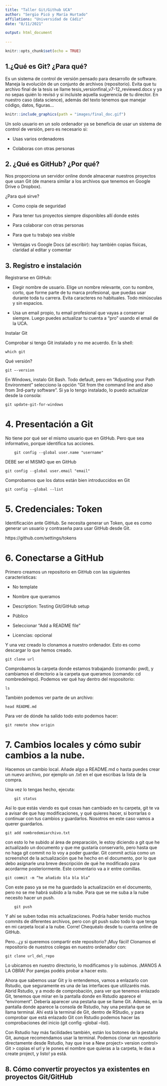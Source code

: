 ```yaml
---
title: "Taller Git/Github UCA"
author: "Sergio Picó y María Hurtado"
affilations: "Universidad de Cádiz"
date: "8/11/2021"

output: html_document
    
---
```


```r
knitr::opts_chunk$set(echo = TRUE)
```

## 1.¿Qué es Git? ¿Para qué?

Es un sistema de control de versión pensado para desarrollo de software. Maneja la evolución de un conjunto de archivos (repositorio). Evita que tu archivo final de la tesis se llame tesis_versionfinal_v7-12_reviewed.docx y ya no sepas quién lo revisó y si incluiste aquella sugerencia de tu director. En nuestro caso (data science), además del texto tenemos que manejar código, datos, figuras…

```r
knitr::include_graphics(path = "images/final_doc.gif")
```

Un solo usuario en un solo ordenador ya se beneficia de usar un sistema de control de versión, pero es necesario si:

- Usas varios ordenadores

- Colaboras con otras personas

## 2. ¿Qué es GitHub? ¿Por qué?

Nos proporciona un servidor online donde almacenar nuestros proyectos que usan Git (de manera similar a los archivos que tenemos en Google Drive o Dropbox).

¿Para qué sirve?

- Como copia de seguridad

- Para tener tus proyectos siempre disponibles allí donde estés

- Para colaborar con otras personas

- Para que tu trabajo sea visible

- Ventajas vs Google Docs (al escribir): hay también copias físicas, claridad al editar y comentar

## 3. Registro e instalación

Registrarse en GitHub:

- Elegir nombre de usuario. Elige un nombre relevante, con tu nombre, corto, que forme parte de tu marca profesional, que puedas usar durante toda tu carrera. Evita caracteres no habituales. Todo minúsculas y sin espacios.

- Usa un email propio, tu email profesional que vayas a conservar siempre. Luego puedes actualizar tu cuenta a “pro” usando el email de la UCA.

Instalar Git

Comprobar si tengo Git instalado y no me acuerdo. En la shell:

```console
which git
```
Qué versión?
    
```console
git –-version
```

En Windows, instalo Git Bash. Todo default, pero en “Adjusting your Path Environment” selecciono la opción “Git from the command line and also from 3rd-party software”.
Si ya lo tengo instalado, lo puedo actualizar desde la consola:
    
```console
git update-git-for-windows
```

# 4. Presentación a Git

No tiene por qué ser el mismo usuario que en GitHub. Pero que sea informativo, porque identifica tus acciones.

```console
    git config --global user.name "username"
```

DEBE ser el MISMO que en GitHub

```console
git config --global user.email "email"
```

Comprobamos que los datos están bien introduccidos en Git

```console    
git config --global --list
```

# 5. Credenciales: Token

Identificación ante GitHub. Se necesita generar un Token, que es como generar un usuario y contraseña para usar GitHub desde Git.

https://github.com/settings/tokens

# 6. Conectarse a GitHub

Primero creamos un repositorio en GitHub con las siguientes caracteristicas: 

- No template

- Nombre que queramos

- Description: Testing Git/GitHub setup

- Público

- Seleccionar “Add a README file”

- Licencias: opcional

Y una vez creado lo clonamos a nuestro ordenador. Esto es como descargar lo que hemos creado.

```console
git clone url
```

Comprobamos la carpeta donde estamos trabajando (comando: pwd), y cambiamos el directorio a la carpeta que queramos (comando: cd nombredelrepo). Podemos ver qué hay dentro del respositorio:

```console
ls
```

También podemos ver parte de un archivo: 

```console
head README.md
```

Para ver de dónde ha salido todo esto podemos hacer: 

```console
git remote show origin
```

# 7. Cambios locales y cómo subir cambios a la nube.

Hacemos un cambio local. Añade algo a README.md o hasta puedes crear un nuevo archivo, por ejemplo un .txt en el que escribas la lista de la compra.

Una vez lo tengas hecho, ejecuta:

```console
	git status
```

Así lo que estás viendo es qué cosas han cambiado en tu carpeta, git te va a avisar de que hay modificaciones, y qué quieres hacer, si borrarlas o continuar con tus cambios y guardarlos. Nosotros en este caso vamos a querer guardarlos.

```console
git add nombredemiarchivo.txt
```

con esto lo he subido al área de preparación, le estoy diciendo a git que he actualizado un documento y que me gustaría conservarlo, pero hasta que no haga git commit no lo voy a poder guardar. Git commit actúa como un screenshot de la actualización que he hecho en el documento, por lo que debo asignarle una breve descripción de qué he modificado para acordarme posteriormente. Este comentario va a ir entre comillas.

```console
git commit -m “he añadido bla bla bla”
```

Con este paso ya se me ha guardado la actualización en el documento, pero no se me habrá subido a la nube. Para que se me suba a la nube necesito hacer un push.

```console
    git push
```

Y ahí se suben todas mis actualizaciones. Podría haber tenido muchos commits de diferentes archivos, pero con git push subo todo lo que tenga en mi carpeta local a la nube. Corre! Chequéalo desde tu cuenta online de GitHub.

Pero…¿y si queremos compartir este repositorio? ¡Muy fácil! Clonamos el repositorio de nuestros colegas en nuestro ordenador con:

```console
git clone url_del_repo
```
Lo ubicamos en nuestro directorio, lo modificamos y lo subimos. ¡MANOS A LA OBRA! Por parejas podéis probar a hacer esto.

Ahora que sabemos usar Git y lo entendemos, vamos a enlazarlo con Rstudio, que seguramente es una de las interfaces que utilizaréis más. Abrid Rstudio, y a modo de comprobación, para ver que tenemos enlazado Git, tenemos que mirar en la pantalla donde en Rstudio aparece el “enviroment”. Debería aparecer una pestaña que se llame Git. Además, en la pantalla donde aparece la consola de Rstudio, hay una pestaña que se llama terminal. Ahí está la terminal de Git, dentro de RStudio, y para comprobar que está enlazado Git con Rstudio podemos hacer las comprobaciones del inicio (git config --global --list). 

Con Rstudio hay más facilidades también, están los botones de la pestaña Git, aunque recomendamos usar la terminal. Podemos clonar un repositorio directamente desde Rstudio, hay que irse a New project> version control> Git > copias el url y le pones el nombre que quieras a la carpeta, le das a create project, y listo! ya está. 

## 8. Cómo convertir proyectos ya existentes en proyectos Git/GitHub


